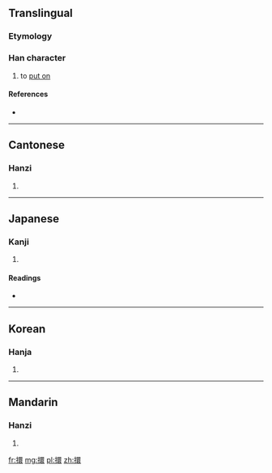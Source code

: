 ==Translingual==

===Etymology===
{{Han compound|手|睘|c1=s|c2=p|t1=hand|ls=psc}}

===Han character===
{{Han char|rn=64|rad=手|as=13|sn=16|four=5603<sub>2</sub>|canj=手田中女 (QWLV)}}

# to [[put on]]

====References====
* {{Han ref|kx=0458.220|dkj=12813|dj=0807.100|hdz=31970.010|uh=64D0|ud=25808|bh=E9A6|bd=59814}}

----

==Cantonese==

===Hanzi===
{{yue-hanzi|jyut=|y=[[gwaan3]]}}

# {{defn|lang=yue|sort=手13}}

----

==Japanese==

===Kanji===
{{ja-kanji|grade=|rs=手13}}

# {{defn|lang=ja|sort=手13}}

====Readings====
* {{ja-readings|on=[[かん]] (kan), [[げん]] (gen), [[けん]] (ken), [[せん]] (sen)|kun=[[つらぬく]] (tsuranuku)}}

----

==Korean==

===Hanja===
{{ko-hanja|hangeul=[[환]]|eumhun=|rv=hwan|mr=hwan|y=hwan}}

# {{defn|lang=ko|sort=手13}}

----

==Mandarin==

===Hanzi===
{{cmn-hanzi|pin=[[guān]] ([[guan1]]), [[huàn]] ([[huan4]]), [[xuān]] ([[xuan1]])|wg=kuan<sup>1</sup>, huan<sup>4</sup>, hsüan<sup>1</sup>}}

# {{defn|lang=cmn|sort=手13}}

[[fr:擐]]
[[mg:擐]]
[[pl:擐]]
[[zh:擐]]